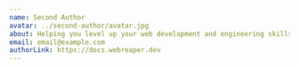 ---
name: Second Author
avatar: ../second-author/avatar.jpg
about: Helping you level up your web development and engineering skills.
email: email@example.com
authorLink: https://docs.webreaper.dev
---
